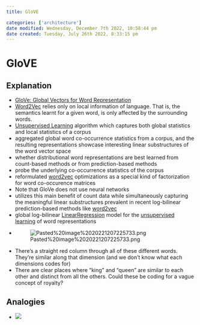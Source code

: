 ```yaml
---
title: GloVE

categories: ['architecture']
date modified: Wednesday, December 7th 2022, 10:58:44 pm
date created: Tuesday, July 26th 2022, 8:33:15 pm
---
```



# GloVE

## Explanation
- [GloVe: Global Vectors for Word Representation](https://www.aclweb.org/anthology/D14-1162/)
- [Word2Vec](Word2Vec.qmd) relies only on local information of language. That is, the semantics learnt for a given word, is only affected by the surrounding words.
- [Unsupervised Learning](Unsupervised%20Learning.qmd) algorithm which captures both global statistics and local statistics of a corpus
- aggregated global word co-occurrence statistics from a corpus, and the resulting representations showcase interesting linear substructures of the word vector space
- whether distributional word representations are best learned from count-based methods or from prediction-based methods
- probe the underlying co-occurrence statistics of the corpus
- reformulated [word2vec](Word2Vec.qmd) optimizations as a special kind of factorization for word co-occurence matrices
- Note that GloVe does not use neural networks
- utilizes this main benefit of count data while simultaneously capturing the meaningful linear substructures prevalent in recent log-bilinear prediction-based methods like [word2vec](Word2Vec.qmd)
- global log-bilinear [LinearRegression](LinearRegression.qmd) model for the [unsupervised learning](Unsupervised%20Learning.qmd) of word representations
- ![Pasted%20image%2020221207225733.png](Pasted%20image%2020221207225733.png)
- There’s a straight red column through all of these different words. They’re similar along that dimension (and we don’t know what each dimensions codes for)
- There are clear places where “king” and “queen” are similar to each other and distinct from all the others. Could these be coding for a vague concept of royalty?

## Analogies
- ![](assets/king-man+woman-gensim.png)



